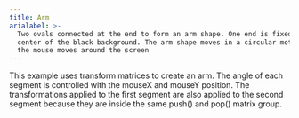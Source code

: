```yaml
---
title: Arm
arialabel: >-
  Two ovals connected at the end to form an arm shape. One end is fixed at the
  center of the black background. The arm shape moves in a circular motion as
  the mouse moves around the screen
---
```



This example uses transform matrices to create
an arm. The angle of each segment is controlled with the
mouseX and mouseY position. The transformations applied to
the first segment are also applied to the second segment
because they are inside the same push() and
pop() matrix group.
